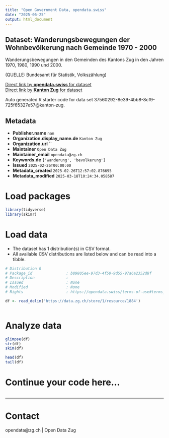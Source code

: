 ```yaml
---
title: "Open Government Data, opendata.swiss"
date: "2025-06-25"
output: html_document
---
```


## Dataset: Wanderungsbewegungen der Wohnbevölkerung nach Gemeinde 1970 - 2000

Wanderungsbewegungen in den Gemeinden des Kantons Zug in den Jahren 1970, 1980, 1990 und 2000.

(QUELLE: Bundesamt für Statistik, Volkszählung)

[Direct link by **opendata.swiss** for dataset](https://opendata.swiss/de/dataset/wanderungsbewegungen-der-wohnbevolkerung-nach-gemeinde-1970-2000)<br>
[Direct link by **Kanton Zug** for dataset]()

Auto generated R starter code for data set 37560292-8e39-4bb8-8cf9-725f65327e57@kanton-zug.

## Metadata

- **Publisher.name** `nan`
- **Organization.display_name.de** `Kanton Zug`
- **Organization.url** ``
- **Maintainer** `Open Data Zug`
- **Maintainer_email** `opendata@zg.ch`
- **Keywords.de** `['wanderung', 'bevolkerung']`
- **Issued** `2025-02-26T00:00:00`
- **Metadata_created** `2025-02-26T12:57:02.876695`
- **Metadata_modified** `2025-03-18T10:24:34.058587`


# Load packages

```r

library(tidyverse)
library(skimr)

```

# Load data

-   The dataset has 1 distribution(s) in CSV format.
-   All available CSV distributions are listed below and can be read into a tibble.

```r

# Distribution 0
# Package_id               : b89805ee-97d3-4f50-9d55-97a6a2352d8f
# Description              : 
# Issued                   : None
# Modified                 : None
# Rights                   : https://opendata.swiss/terms-of-use#terms_by

df <- read_delim('https://data.zg.ch/store/1/resource/1884')



```

# Analyze data

```r

glimpse(df)
str(df)
skim(df)

head(df)
tail(df)

```

# Continue your code here...

```r

```

------------------------------------------------------------------------

# Contact

opendata@zg.ch | Open Data Zug
